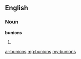 ==English==
===Noun===
'''bunions'''
# {{plural of|[[bunion]]}}

[[ar:bunions]]
[[mg:bunions]]
[[my:bunions]]